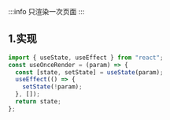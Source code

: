 :::info
只渲染一次页面
:::

## 1.实现

```jsx
import { useState, useEffect } from "react";
const useOnceRender = (param) => {
  const [state, setState] = useState(param);
  useEffect(() => {
    setState(!param);
  }, []);
  return state;
};
```
